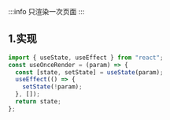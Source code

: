 :::info
只渲染一次页面
:::

## 1.实现

```jsx
import { useState, useEffect } from "react";
const useOnceRender = (param) => {
  const [state, setState] = useState(param);
  useEffect(() => {
    setState(!param);
  }, []);
  return state;
};
```
